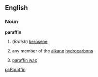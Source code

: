 ==English==
===Noun===
{{wikipedia}}
'''paraffin'''
#(''British'') [[kerosene]]
#{{chemistry}} any member of the [[alkane]] [[hydrocarbon]]s
#[[paraffin wax]]

[[pl:Paraffin]]